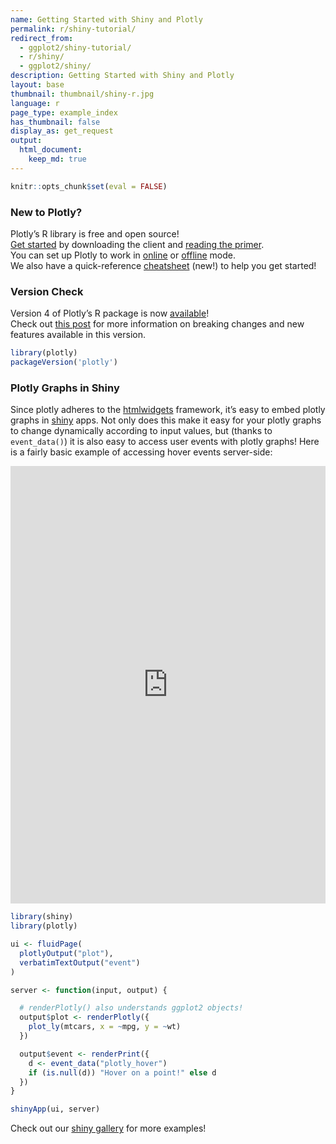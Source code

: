 ```yaml
---
name: Getting Started with Shiny and Plotly
permalink: r/shiny-tutorial/
redirect_from:
  - ggplot2/shiny-tutorial/
  - r/shiny/
  - ggplot2/shiny/
description: Getting Started with Shiny and Plotly
layout: base
thumbnail: thumbnail/shiny-r.jpg
language: r
page_type: example_index
has_thumbnail: false
display_as: get_request
output:
  html_document:
    keep_md: true
---
```


```r
knitr::opts_chunk$set(eval = FALSE)
```
### New to Plotly?

Plotly's R library is free and open source!<br>
[Get started](https://plot.ly/r/getting-started/) by downloading the client and [reading the primer](https://plot.ly/r/getting-started/).<br>
You can set up Plotly to work in [online](https://plot.ly/r/getting-started/#hosting-graphs-in-your-online-plotly-account) or [offline](https://plot.ly/r/offline/) mode.<br>
We also have a quick-reference [cheatsheet](https://images.plot.ly/plotly-documentation/images/r_cheat_sheet.pdf) (new!) to help you get started!

### Version Check

Version 4 of Plotly's R package is now [available](https://plot.ly/r/getting-started/#installation)!<br>
Check out [this post](http://moderndata.plot.ly/upgrading-to-plotly-4-0-and-above/) for more information on breaking changes and new features available in this version.
```r
library(plotly)
packageVersion('plotly')
```
### Plotly Graphs in Shiny

Since plotly adheres to the [htmlwidgets](http://www.htmlwidgets.org/) framework, it's easy to embed plotly graphs in [shiny](http://shiny.rstudio.com/) apps. Not only does this make it easy for your plotly graphs to change dynamically according to input values, but (thanks to `event_data()`) it is also easy to access user events with plotly graphs! Here is a fairly basic example of accessing hover events server-side:

<iframe src="https://plotly.shinyapps.io/Movies" width="100%" height=700 scrolling="no" seamless="seamless" style="border: none"></iframe>

```r
library(shiny)
library(plotly)

ui <- fluidPage(
  plotlyOutput("plot"),
  verbatimTextOutput("event")
)

server <- function(input, output) {

  # renderPlotly() also understands ggplot2 objects!
  output$plot <- renderPlotly({
    plot_ly(mtcars, x = ~mpg, y = ~wt)
  })

  output$event <- renderPrint({
    d <- event_data("plotly_hover")
    if (is.null(d)) "Hover on a point!" else d
  })
}

shinyApp(ui, server)
```

Check out our [shiny gallery](https://plot.ly/r/shiny-gallery/) for more examples!
